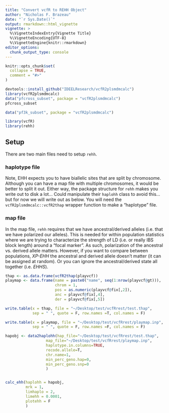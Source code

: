 ```yaml
---
title: "Convert vcfR to REHH Object"
author: "Nicholas F. Brazeau"
date: "`r Sys.Date()`"
output: rmarkdown::html_vignette
vignette: >
  %\VignetteIndexEntry{Vignette Title}
  %\VignetteEncoding{UTF-8}
  %\VignetteEngine{knitr::rmarkdown}
editor_options: 
  chunk_output_type: console
---
```


```r
knitr::opts_chunk$set(
  collapse = TRUE,
  comment = "#>"
)

devtools::install_github("IDEELResearch/vcfR2plsmdmcalc")
library(vcfR2plsmdmcalc)
data("pfcross_subset", package = "vcfR2plsmdmcalc")
pfcross_subset

data("pf3k_subset", package = "vcfR2plsmdmcalc")

library(vcfR)
library(rehh)

```

## Setup
There are two main files need to setup `rehh`. 

### haplotype file 
Note, EHH expects you to have biallelic sites that are split by chromosome. Although you can have a map file with multiple chromosomes, it would be better to split it out. Either way, the package structure for `rehh` makes you write out to disk a lot... Could manipulate their `haplohh` class to avoid this...but for now we will write out as below. You will need the  `vcfR2plsmdmcalc::vcfR2thap` wrapper function to make a "haplotype" file. 

### map file 
In the map file, `rehh` requires that we have ancestral/derived alleles (i.e. that we have polarized our alleles). This is needed for within population statistics where we are trying to characterize the strength of LD (i.e. or really IBS block length) around a "focal marker". As such, polarization of the ancestral vs. derived allele matters. However, if you want to compare between populations, _XP-EHH_ the ancestral and derived allele doesn't matter (it can be assigned at random). Or you can ignore the ancestral/derived state all together (i.e. _EHHS_). 


```r


thap <- as.data.frame(vcfR2thap(playvcf)) 
playmap <- data.frame(name = paste0("name", seq(1:nrow(playvcf@gt))),
                      chrom = 1,
                      pos = as.numeric(playvcf@fix[,2]),
                      anc = playvcf@fix[,4],
                      der = playvcf@fix[,5])

write.table(x = thap, file = "~/Desktop/test/vcfRrest/test.thap",
            sep = " ", quote = F, row.names =T, col.names = F)

write.table(x = playmap, file = "~/Desktop/test/vcfRrest/playmap.inp",
            sep = " ", quote = F, row.names =F, col.names = F)

hapobj <- data2haplohh(hap_file="~/Desktop/test/vcfRrest/test.thap",
                  map_file="~/Desktop/test/vcfRrest/playmap.inp",
                  haplotype.in.columns=TRUE,
                  recode.allele=T,
                  chr.name=1, 
                  min_perc_geno.hap=0,
                  min_perc_geno.snp=0
                  )


calc_ehh(haplohh = hapobj,
         mrk = 1,
         limhaplo = 2,
         limehh = 0.0001,
         plotehh = F
         )



```




